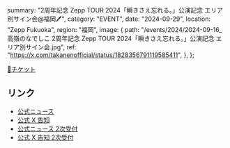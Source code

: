   summary: "2周年記念 Zepp TOUR 2024「瞬きさえ忘れる。」公演記念 エリア別サイン会@福岡🖊",
  category: "EVENT",
  date: "2024-09-29",
  location: "Zepp Fukuoka",
  region: "福岡",
  image: {
    path: "/events/2024/2024-09-16_高嶺のなでしこ 2周年記念 Zepp TOUR 2024「瞬きさえ忘れる。」公演記念 エリア別サイン会.jpg",
    ref: "https://x.com/takanenofficial/status/1828356791119585411",
  },
};

[🎫チケット](https://ch.chara-ani.com/member_menu.aspx)

## リンク

- [公式ニュース](https://takanenonadeshiko.jp/?p=2335)
- [公式 X 告知](https://x.com/takanenofficial/status/1828356791119585411)
- [公式ニュース 2次受付](https://takanenonadeshiko.jp/?p=2340)
- [公式 X 告知 2次受付](https://x.com/takanenofficial/status/1830542644227027233)
